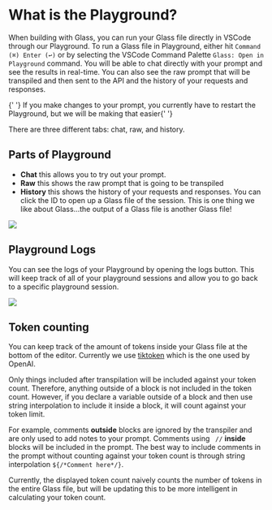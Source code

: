 

# What is the Playground?

When building with Glass, you can run your Glass file directly in VSCode through our Playground. To run a Glass file in Playground, either hit `Command (⌘) Enter (↩)` or by selecting the VSCode Command Palette `Glass: Open in Playground` command. You will be able to chat directly with your prompt and see the results in real-time. You can also see the raw prompt that will be transpiled and then sent to the API and the history of your requests and responses.

<Note>
  {' '}
  If you make changes to your prompt, you currently have to restart the Playground, but we will be making that easier{' '}
</Note>

There are three different tabs: chat, raw, and history.

## Parts of Playground

- **Chat** this allows you to try out your prompt.
- **Raw** this shows the raw prompt that is going to be transpiled
- **History** this shows the history of your requests and responses. You can click the ID to open up a Glass file of the session. This is one thing we like about Glass...the output of a Glass file is another Glass file!

<Image src={tabs} />

## Playground Logs

You can see the logs of your Playground by opening the logs button. This will keep track of all of your playground sessions and allow you to go back to a specific playground session.

<Image src={logs} />

## Token counting

You can keep track of the amount of tokens inside your Glass file at the bottom of the editor. Currently we use <a href="https://github.com/openai/tiktoken" target="_blank"> tiktoken</a> which is the one used by OpenAI.

Only things included after transpilation will be included against your token count. Therefore, anything outside of a block is not included in the token count. However, if you declare a variable outside of a block and then use string interpolation to include it inside a block, it will count against your token limit.

For example, comments **outside** blocks are ignored by the transpiler and are only used to add notes to your prompt. Comments using ` //` **inside** blocks will be included in the prompt. The best way to include comments in the prompt without counting against your token count is through string interpolation `${/*Comment here*/}`.

Currently, the displayed token count naively counts the number of tokens in the entire Glass file, but will be updating this to be more intelligent in calculating your token count.
